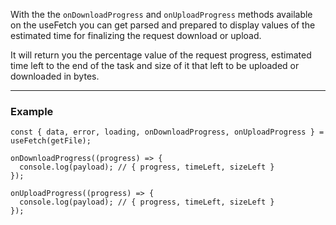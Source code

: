 With the the `onDownloadProgress` and `onUploadProgress` methods available on the useFetch you can get parsed and
prepared to display values of the estimated time for finalizing the request download or upload.

It will return you the percentage value of the request progress, estimated time left to the end of the task and size of
it that left to be uploaded or downloaded in bytes.

---

### Example

```tsx
const { data, error, loading, onDownloadProgress, onUploadProgress } = useFetch(getFile);

onDownloadProgress((progress) => {
  console.log(payload); // { progress, timeLeft, sizeLeft }
});

onUploadProgress((progress) => {
  console.log(payload); // { progress, timeLeft, sizeLeft }
});
```

